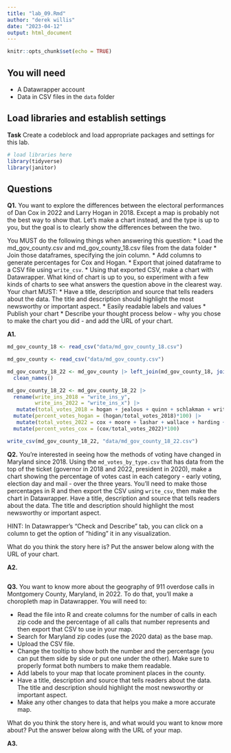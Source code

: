 ```yaml
---
title: "lab_09.Rmd"
author: "derek willis"
date: "2023-04-12"
output: html_document
---
```


```r
knitr::opts_chunk$set(echo = TRUE)
```

## You will need

-   A Datawrapper account
-   Data in CSV files in the `data` folder

## Load libraries and establish settings

**Task** Create a codeblock and load appropriate packages and settings for this lab.

```r
# load libraries here
library(tidyverse)
library(janitor)


```

## Questions

**Q1.** You want to explore the differences between the electoral performances of Dan Cox in 2022 and Larry Hogan in 2018. Except a map is probably not the best way to show that. Let's make a chart instead, and the type is up to you, but the goal is to clearly show the differences between the two.

You MUST do the following things when answering this question: \* Load the md_gov_county.csv and md_gov_county_18.csv files from the data folder \* Join those dataframes, specifying the join column. \* Add columns to generate percentages for Cox and Hogan. \* Export that joined dataframe to a CSV file using `write_csv`. \* Using that exported CSV, make a chart with Datawrapper. What kind of chart is up to you, so experiment with a few kinds of charts to see what answers the question above in the clearest way. Your chart MUST: \* Have a title, description and source that tells readers about the data. The title and description should highlight the most newsworthy or important aspect. \* Easily readable labels and values \* Publish your chart \* Describe your thought process below - why you chose to make the chart you did - and add the URL of your chart.

**A1.**




```r
md_gov_county_18 <- read_csv("data/md_gov_county_18.csv")

md_gov_county <- read_csv("data/md_gov_county.csv")

md_gov_county_18_22 <- md_gov_county |> left_join(md_gov_county_18, join_by("County", "GEOID")) |>
  clean_names()

md_gov_county_18_22 <- md_gov_county_18_22 |>
  rename(write_ins_2018 = "write_ins_y",
         write_ins_2022 = "write_ins_x") |>
   mutate(total_votes_2018 = hogan + jealous + quinn + schlakman + write_ins_2018) |>
  mutate(percent_votes_hogan = (hogan/total_votes_2018)*100) |>
   mutate(total_votes_2022 = cox + moore + lashar + wallace + harding + sefcik + write_ins_2022) |>
  mutate(percent_votes_cox = (cox/total_votes_2022)*100)

write_csv(md_gov_county_18_22, "data/md_gov_county_18_22.csv")


```

**Q2.** You're interested in seeing how the methods of voting have changed in Maryland since 2018. Using the `md_votes_by_type.csv` that has data from the top of the ticket (governor in 2018 and 2022, president in 2020), make a chart showing the percentage of votes cast in each category - early voting, election day and mail - over the three years. You'll need to make those percentages in R and then export the CSV using `write_csv`, then make the chart in Datawrapper. Have a title, description and source that tells readers about the data. The title and description should highlight the most newsworthy or important aspect.

HINT: In Datawrapper's "Check and Describe" tab, you can click on a column to get the option of "hiding" it in any visualization.

What do you think the story here is? Put the answer below along with the URL of your chart.

**A2.**

```r
```

**Q3.** You want to know more about the geography of 911 overdose calls in Montgomery County, Maryland, in 2022. To do that, you'll make a choropleth map in Datawrapper. You will need to:

-   Read the file into R and create columns for the number of calls in each zip code and the percentage of all calls that number represents and then export that CSV to use in your map.
-   Search for Maryland zip codes (use the 2020 data) as the base map.
-   Upload the CSV file.
-   Change the tooltip to show both the number and the percentage (you can put them side by side or put one under the other). Make sure to properly format both numbers to make them readable.
-   Add labels to your map that locate prominent places in the county.
-   Have a title, description and source that tells readers about the data. The title and description should highlight the most newsworthy or important aspect.
-   Make any other changes to data that helps you make a more accurate map.

What do you think the story here is, and what would you want to know more about? Put the answer below along with the URL of your map.

**A3.**

```r
```
